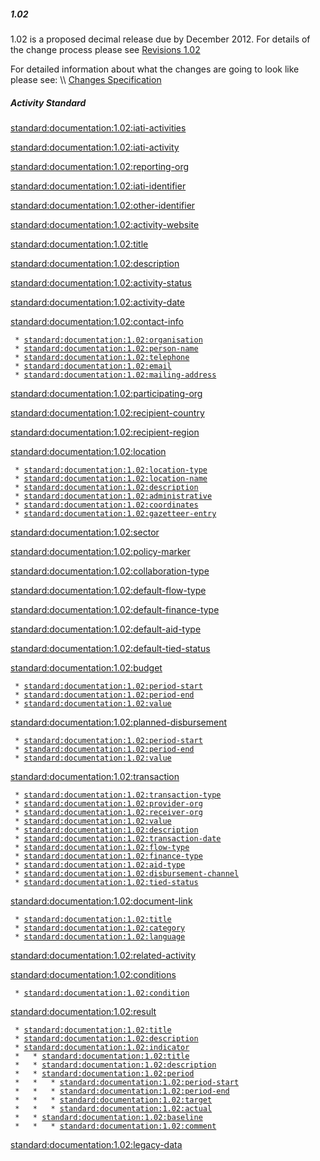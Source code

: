 ===== 1.02 =====
{{for revison 1.02}}

1.02 is a proposed decimal release due by December 2012. For details of the change process please see [[standard:revision:1.02|Revisions 1.02]]

For detailed information about what the changes are going to look like please see: \\
[[standard:revision:1.02:changes_specification|Changes Specification]]

===== Activity Standard =====
[[standard:documentation:1.02:iati-activities]]

[[standard:documentation:1.02:iati-activity]]

[[standard:documentation:1.02:reporting-org]]

[[standard:documentation:1.02:iati-identifier]]

[[standard:documentation:1.02:other-identifier]]

[[standard:documentation:1.02:activity-website]]

[[standard:documentation:1.02:title]]

[[standard:documentation:1.02:description]]

[[standard:documentation:1.02:activity-status]]

[[standard:documentation:1.02:activity-date]]

[[standard:documentation:1.02:contact-info]]

  * [[standard:documentation:1.02:organisation]]
  * [[standard:documentation:1.02:person-name]]
  * [[standard:documentation:1.02:telephone]]
  * [[standard:documentation:1.02:email]]
  * [[standard:documentation:1.02:mailing-address]]

[[standard:documentation:1.02:participating-org]]

[[standard:documentation:1.02:recipient-country]]

[[standard:documentation:1.02:recipient-region]]

[[standard:documentation:1.02:location]]

  * [[standard:documentation:1.02:location-type]]
  * [[standard:documentation:1.02:location-name]]
  * [[standard:documentation:1.02:description]]
  * [[standard:documentation:1.02:administrative]]
  * [[standard:documentation:1.02:coordinates]]
  * [[standard:documentation:1.02:gazetteer-entry]]

[[standard:documentation:1.02:sector]]

[[standard:documentation:1.02:policy-marker]]

[[standard:documentation:1.02:collaboration-type]]

[[standard:documentation:1.02:default-flow-type]]

[[standard:documentation:1.02:default-finance-type]]

[[standard:documentation:1.02:default-aid-type]]

[[standard:documentation:1.02:default-tied-status]]

[[standard:documentation:1.02:budget]]

  * [[standard:documentation:1.02:period-start]]
  * [[standard:documentation:1.02:period-end]]
  * [[standard:documentation:1.02:value]]

[[standard:documentation:1.02:planned-disbursement]]

  * [[standard:documentation:1.02:period-start]]
  * [[standard:documentation:1.02:period-end]]
  * [[standard:documentation:1.02:value]]

[[standard:documentation:1.02:transaction]]

  * [[standard:documentation:1.02:transaction-type]]
  * [[standard:documentation:1.02:provider-org]]
  * [[standard:documentation:1.02:receiver-org]]
  * [[standard:documentation:1.02:value]]
  * [[standard:documentation:1.02:description]]
  * [[standard:documentation:1.02:transaction-date]]
  * [[standard:documentation:1.02:flow-type]]
  * [[standard:documentation:1.02:finance-type]]
  * [[standard:documentation:1.02:aid-type]]
  * [[standard:documentation:1.02:disbursement-channel]]
  * [[standard:documentation:1.02:tied-status]]

[[standard:documentation:1.02:document-link]]

  * [[standard:documentation:1.02:title]]
  * [[standard:documentation:1.02:category]]
  * [[standard:documentation:1.02:language]]

[[standard:documentation:1.02:related-activity]]

[[standard:documentation:1.02:conditions]]
  * [[standard:documentation:1.02:condition]]

[[standard:documentation:1.02:result]]
  * [[standard:documentation:1.02:title]]
  * [[standard:documentation:1.02:description]]
  * [[standard:documentation:1.02:indicator]]
  *   * [[standard:documentation:1.02:title]]
  *   * [[standard:documentation:1.02:description]]
  *   * [[standard:documentation:1.02:period]]
  *   *   * [[standard:documentation:1.02:period-start]]
  *   *   * [[standard:documentation:1.02:period-end]]
  *   *   * [[standard:documentation:1.02:target]]
  *   *   * [[standard:documentation:1.02:actual]]
  *   * [[standard:documentation:1.02:baseline]]  
  *   *   * [[standard:documentation:1.02:comment]]  
[[standard:documentation:1.02:legacy-data]]